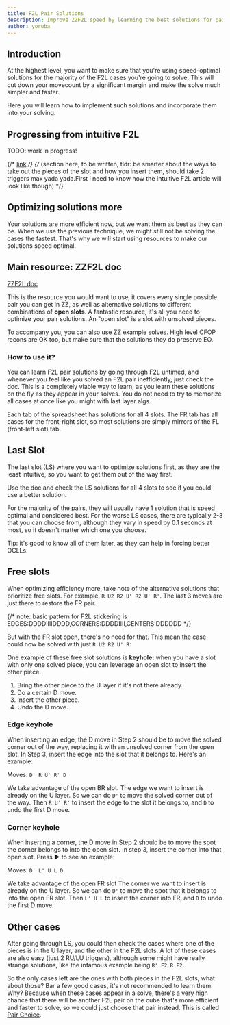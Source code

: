 ```yaml
---
title: F2L Pair Solutions
description: Improve ZZF2L speed by learning the best solutions for pairs.
author: yoruba
---
```



## Introduction

At the highest level, you want to make sure that you're using speed-optimal solutions for the majority of the F2L cases you're going to solve. This will cut down your movecount by a significant margin and make the solve much simpler and faster.

Here you will learn how to implement such solutions and incorporate them into your solving.

## Progressing from intuitive F2L

TODO: work in progress!

{/* [link](/tutorial/zzf2l) */}
{/* (section here, to be written, tldr: be smarter about the ways to take out the pieces of the slot and how you insert them, should take 2 triggers max yada yada.First i need to know how the Intuitive F2L article will look like though) */}

## Optimizing solutions more

Your solutions are more efficient now, but we want them as best as they can be. When we use the previous technique, we might still not be solving the cases the fastest. That's why we will start using resources to make our solutions speed optimal.

## Main resource: ZZF2L doc

[ZZF2L doc](https://docs.google.com/spreadsheets/d/14-ayHkPfd2YrV5svpn9So_aAjPdWyMODreJ7xkIAcDc)

This is the resource you would want to use, it covers every single possible pair you can get in ZZ, as well as alternative solutions to different combinations of **open slots**. A fantastic resource, it's all you need to optimize your pair solutions.
An "open slot" is a slot with unsolved pieces.

To accompany you, you can also use ZZ example solves. High level CFOP recons are OK too, but make sure that the solutions they do preserve EO.

### How to use it?

You can learn F2L pair solutions by going through F2L untimed, and whenever you feel like you solved an F2L pair inefficiently, just check the doc. This is a completely viable way to learn, as you learn these solutions on the fly as they appear in your solves. You do not need to try to memorize all cases at once like you might with last layer algs.

Each tab of the spreadsheet has solutions for all 4 slots. The FR tab has all cases for the front-right slot, so most solutions are simply mirrors of the FL (front-left slot) tab.

## Last Slot

The last slot (LS) where you want to optimize solutions first, as they are the least intuitive, so you want to get them out of the way first.

Use the doc and check the LS solutions for all 4 slots to see if you could use a better solution.

For the majority of the pairs, they will usually have 1 solution that is speed optimal and considered best. For the worse LS cases, there are typically 2-3 that you can choose from, although they vary in speed by 0.1 seconds at most, so it doesn't matter which one you choose.

Tip: it's good to know all of them later, as they can help in forcing better OCLLs.

## Free slots

When optimizing efficiency more, take note of the alternative solutions that prioritize free slots. For example, `R U2 R2 U' R2 U' R'`. The last 3 moves are just there to restore the FR pair.

{/* note: basic pattern for F2L stickering is EDGES:DDDDIIIIDDDD,CORNERS:DDDDIIII,CENTERS:DDDDDD */}

<TwistyPlayer
  experimentalSetupAlg="z2"
  alg="R U2' R2' U' R2 U' R'"
  experimentalSetupAnchor="end"
  background="none"
  experimentalStickeringMaskOrbits="EDGES:DDDDIIIIDDD-,CORNERS:DD-DIIII,CENTERS:DDDDDD"
/>

But with the FR slot open, there's no need for that. This mean the case could now be solved with just `R U2 R2 U' R`:

<TwistyPlayer
  experimentalSetupAlg="z2"
  alg="R U2' R2' U' R"
  experimentalSetupAnchor="end"
  background="none"
  experimentalStickeringMaskOrbits="EDGES:DDDDIIIIDID-,CORNERS:DD-IIIII,CENTERS:DDDDDD"
/>

One example of these free slot solutions is **keyhole:** when you have a slot with only one solved piece, you can leverage an open slot to insert the other piece.

1. Bring the other piece to the U layer if it's not there already.
2. Do a certain D move.
3. Insert the other piece.
4. Undo the D move.

### Edge keyhole

When inserting an edge, the D move in Step 2 should be to move the solved corner out of the way, replacing it with an unsolved corner from the open slot.
In Step 3, insert the edge into the slot that it belongs to. Here's an example:

<TwistyPlayer
  experimentalSetupAlg="z2"
  alg="D' R U' R' D"
  experimentalSetupAnchor="end"
  background="none"
  experimentalStickeringMaskOrbits="EDGES:DDDDIIIID-DI,CORNERS:DDIDIIII,CENTERS:DDDDDD"
/>
<span>Moves: `D' R U' R' D`</span>

We take advantage of the open BR slot. The edge we want to insert is already on the U layer.
So we can do `D'` to move the solved corner out of the way.
Then `R U' R'` to insert the edge to the slot it belongs to, and `D` to undo the first D move.

### Corner keyhole

When inserting a corner, the D move in Step 2 should be to move the spot the corner belongs to into the open slot. In step 3, insert the corner into that open slot. Press ▶️ to see an example:

<TwistyPlayer
  experimentalSetupAlg="z2"
  alg="D' L' U L D"
  experimentalSetupAnchor="end"
  background="none"
  experimentalStickeringMaskOrbits="EDGES:DDDDIIIIIDDD,CORNERS:IDD-IIII,CENTERS:DDDDDD"
/>
<span>Moves: `D' L' U L D`</span>

We take advantage of the open FR slot The corner we want to insert is already on the U layer. So we can do `D'` to move the spot that it belongs to into the open FR slot. Then `L' U L` to insert the corner into FR, and `D` to undo the first D move.

## Other cases

After going through LS, you could then check the cases where one of the pieces is in the U layer, and the other in the F2L slots. A lot of these cases are also easy (just 2 RU/LU triggers), although some might have really strange solutions, like the infamous example being `R' F2 R F2`.

<TwistyPlayer
  experimentalSetupAlg="z2"
  alg="R' F2 R F2"
  experimentalSetupAnchor="end"
  background="none"
  experimentalStickeringMaskOrbits="EDGES:DDDDIIII-IDD,CORNERS:-DDIIIII,CENTERS:DDDDDD"
/>

So the only cases left are the ones with both pieces in the F2L slots, what about those? Bar a few good cases, it's not recommended to learn them. Why? Because when these cases appear in a solve, there's a very high chance that there will be another F2L pair on the cube that's more efficient and faster to solve, so we could just choose that pair instead. This is called [Pair Choice](/improvement-guide/zzf2l/pair-choice).
